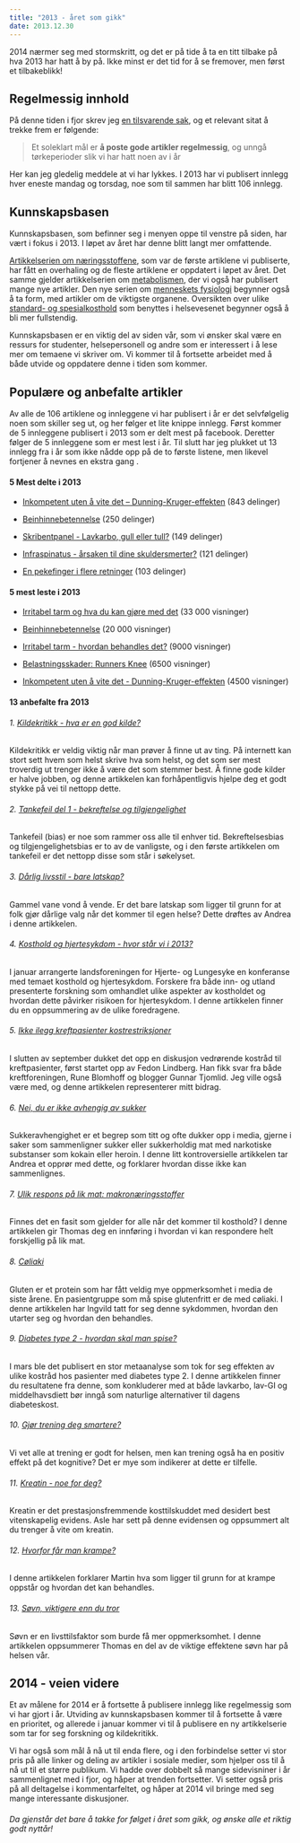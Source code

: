 ```yaml
---
title: "2013 - året som gikk"
date: 2013.12.30
---
```


2014 nærmer seg med stormskritt, og det er på tide å ta en titt tilbake på hva 2013 har hatt å by på. Ikke minst er det tid for å se fremover, men først et tilbakeblikk!

## Regelmessig innhold

På denne tiden i fjor skrev jeg [en tilsvarende sak](brokenlink/2012-aret-som-gikk/ "2012 – året som gikk"), og et relevant sitat å trekke frem er følgende:

> Et soleklart mål er **å poste gode artikler regelmessig**, og unngå tørkeperioder slik vi har hatt noen av i år

Her kan jeg gledelig meddele at vi har lykkes. I 2013 har vi publisert innlegg hver eneste mandag og torsdag, noe som til sammen har blitt 106 innlegg.

## Kunnskapsbasen

Kunnskapsbasen, som befinner seg i menyen oppe til venstre på siden, har vært i fokus i 2013. I løpet av året har denne blitt langt mer omfattende.

[Artikkelserien om næringsstoffene](brokenlink/naeringsstoffene/ "Artikkelserie om Næringsstoffene"), som var de første artiklene vi publiserte, har fått en overhaling og de fleste artiklene er oppdatert i løpet av året. Det samme gjelder artikkelserien om [metabolismen](brokenlink/metabolismen/ "Metabolismen"), der vi også har publisert mange nye artikler. Den nye serien om [menneskets fysiologi](brokenlink/menneskets-fysiologi/ "Menneskets fysiologi") begynner også å ta form, med artikler om de viktigste organene. Oversikten over ulike [standard- og spesialkosthold](brokenlink/kosthold-i-helseinstitusjoner/ "Kosthold i helseinstitusjoner") som benyttes i helsevesenet begynner også å bli mer fullstendig.

Kunnskapsbasen er en viktig del av siden vår, som vi ønsker skal være en ressurs for studenter, helsepersonell og andre som er interessert i å lese mer om temaene vi skriver om. Vi kommer til å fortsette arbeidet med å både utvide og oppdatere denne i tiden som kommer.

## Populære og anbefalte artikler

Av alle de 106 artiklene og innleggene vi har publisert i år er det selvfølgelig noen som skiller seg ut, og her følger et lite knippe innlegg. Først kommer de 5 innleggene publisert i 2013 som er delt mest på facebook. Deretter følger de 5 innleggene som er mest lest i år. Til slutt har jeg plukket ut 13 innlegg fra i år som ikke nådde opp på de to første listene, men likevel fortjener å nevnes en ekstra gang .

#### 5 Mest delte i 2013

-   [Inkompetent uten å vite det – Dunning-Kruger-effekten](brokenlink/inkompetent-uten-a-vite-det-dunning-kruger-effekten/ "Inkompetent uten å vite det – Dunning-Kruger-effekten") (843 delinger)

-   [Beinhinnebetennelse](brokenlink/beinhinnebetennelse/ "Beinhinnebetennelse – er hvile det beste?") (250 delinger)

-   [Skribentpanel - Lavkarbo, gull eller tull?](brokenlink/skribentpanel-lavkarbo-gull-eller-tull/ "Skribentpanel: Lavkarbo, gull eller tull?") (149 delinger)

-   [Infraspinatus - årsaken til dine skuldersmerter?](brokenlink/infraspinatus-arsaken-til-dine-skuldersmerter/ "Infraspinatus – årsaken til dine skuldersmerter?") (121 delinger)

-   [En pekefinger i flere retninger](brokenlink/en-pekefinger-i-flere-retninger/ "En pekefinger i flere retninger") (103 delinger)

#### 5 mest leste i 2013

-   [Irritabel tarm og hva du kan gjøre med det](brokenlink/irritabel-tarm-og-hva-du-kan-gjore-med-det/ "Irritabel tarm og hva du kan gjøre med det!") (33 000 visninger)

-   [Beinhinnebetennelse](brokenlink/beinhinnebetennelse/ "Beinhinnebetennelse – er hvile det beste?") (20 000 visninger)

-   [Irritabel tarm - hvordan behandles det?](brokenlink/irritabel-tarm-hvordan-behandles-det/ "Irritabel tarm – hvordan behandles det?") (9000 visninger)

-   [Belastningsskader: Runners Knee](brokenlink/belastningsskader-runners-knee/ "Belastningsskader: Runners knee") (6500 visninger)

-   [Inkompetent uten å vite det - Dunning-Kruger-effekten](brokenlink/inkompetent-uten-a-vite-det-dunning-kruger-effekten/ "Inkompetent uten å vite det – Dunning-Kruger-effekten") (4500 visninger)

#### 13 anbefalte fra 2013

###### 1. [Kildekritikk - hva er en god kilde?](brokenlink/kildekritikk/ "Kildekritikk – hva er en god kilde?")

Kildekritikk er veldig viktig når man prøver å finne ut av ting. På internett kan stort sett hvem som helst skrive hva som helst, og det som ser mest troverdig ut trenger ikke å være det som stemmer best. Å finne gode kilder er halve jobben, og denne artikkelen kan forhåpentligvis hjelpe deg et godt stykke på vei til nettopp dette.

###### 2. [Tankefeil del 1 - bekreftelse og tilgjengelighet](brokenlink/tankefeil-del-1-bekreftelse-og-tilgjengelighet/ "Tankefeil del 1 –  Bekreftelse og tilgjengelighet")

Tankefeil (bias) er noe som rammer oss alle til enhver tid. Bekreftelsesbias og tilgjengelighetsbias er to av de vanligste, og i den første artikkelen om tankefeil er det nettopp disse som står i søkelyset.

###### 3. [Dårlig livsstil - bare latskap?](brokenlink/darlig-livsstil-bare-latskap/ "Dårlig livsstil – bare latskap?")

Gammel vane vond å vende. Er det bare latskap som ligger til grunn for at folk gjør dårlige valg når det kommer til egen helse? Dette drøftes av Andrea i denne artikkelen.

###### 4. [Kosthold og hjertesykdom - hvor står vi i 2013?](brokenlink/kosthold-og-hjertesykdom-hvor-star-vi-i-2013/ "Kosthold og hjertesykdom – hvor står vi i 2013?")

I januar arrangerte landsforeningen for Hjerte- og Lungesyke en konferanse med temaet kosthold og hjertesykdom. Forskere fra både inn- og utland presenterte forskning som omhandlet ulike aspekter av kostholdet og hvordan dette påvirker risikoen for hjertesykdom. I denne artikkelen finner du en oppsummering av de ulike foredragene.

###### 5. [Ikke ilegg kreftpasienter kostrestriksjoner](brokenlink/kosthold-og-kreft/ "Ikke ilegg kreftpasienter kostrestriksjoner")

I slutten av september dukket det opp en diskusjon vedrørende kostråd til kreftpasienter, først startet opp av Fedon Lindberg. Han fikk svar fra både kreftforeningen, Rune Blomhoff og blogger Gunnar Tjomlid. Jeg ville også være med, og denne artikkelen representerer mitt bidrag.

###### 6. [Nei, du er ikke avhengig av sukker](brokenlink/sukkeravhengighet/ "Nei, du er ikke avhengig av sukker")

Sukkeravhengighet er et begrep som titt og ofte dukker opp i media, gjerne i saker som sammenligner sukker eller sukkerholdig mat med narkotiske substanser som kokain eller heroin. I denne litt kontroversielle artikkelen tar Andrea et opprør med dette, og forklarer hvordan disse ikke kan sammenlignes.

###### 7. [Ulik respons på lik mat: makronæringsstoffer](brokenlink/ulik-respons-pa-lik-mat-makronaeringsstoffer/ "Ulik Respons på Lik Mat: Makronæringsstoffer")

Finnes det en fasit som gjelder for alle når det kommer til kosthold? I denne artikkelen gir Thomas deg en innføring i hvordan vi kan respondere helt forskjellig på lik mat.

###### 8. [Cøliaki](brokenlink/coliaki/ "Cøliaki")

Gluten er et protein som har fått veldig mye oppmerksomhet i media de siste årene. En pasientgruppe som må spise glutenfritt er de med cøliaki. I denne artikkelen har Ingvild tatt for seg denne sykdommen, hvordan den utarter seg og hvordan den behandles.

###### 9. [Diabetes type 2 - hvordan skal man spise?](brokenlink/diabetes-type-2-kost/ "Diabetes type 2 – hvordan skal man spise?")

I mars ble det publisert en stor metaanalyse som tok for seg effekten av ulike kostråd hos pasienter med diabetes type 2. I denne artikkelen finner du resultatene fra denne, som konkluderer med at både lavkarbo, lav-GI og middelhavsdiett bør inngå som naturlige alternativer til dagens diabeteskost.

###### 10. [Gjør trening deg smartere?](brokenlink/smartere-av-trening/ "Gjør trening deg smartere?")

Vi vet alle at trening er godt for helsen, men kan trening også ha en positiv effekt på det kognitive? Det er mye som indikerer at dette er tilfelle.

###### 11. [Kreatin - noe for deg?](brokenlink/kreatin/ "Kreatin – noe for deg?")

Kreatin er det prestasjonsfremmende kosttilskuddet med desidert best vitenskapelig evidens. Asle har sett på denne evidensen og oppsummert alt du trenger å vite om kreatin.

###### 12. [Hvorfor får man krampe?](brokenlink/hvorfor-far-man-krampe/ "Hvorfor får man krampe?")

I denne artikkelen forklarer Martin hva som ligger til grunn for at krampe oppstår og hvordan det kan behandles.

###### 13. [Søvn, viktigere enn du tror](brokenlink/sovn-viktigere-enn-du-tror/ "Søvn – viktigere enn du tror!")

Søvn er en livsttilsfaktor som burde få mer oppmerksomhet. I denne artikkelen oppsummerer Thomas en del av de viktige effektene søvn har på helsen vår.

## 2014 - veien videre

Et av målene for 2014 er å fortsette å publisere innlegg like regelmessig som vi har gjort i år. Utviding av kunnskapsbasen kommer til å fortsette å være en prioritet, og allerede i januar kommer vi til å publisere en ny artikkelserie som tar for seg forskning og kildekritikk.

Vi har også som mål å nå ut til enda flere, og i den forbindelse setter vi stor pris på alle linker og deling av artikler i sosiale medier, som hjelper oss til å nå ut til et større publikum. Vi hadde over dobbelt så mange sidevisniner i år sammenlignet med i fjor, og håper at trenden fortsetter. Vi setter også pris på all deltagelse i kommentarfeltet, og håper at 2014 vil bringe med seg mange interessante diskusjoner.

###### Da gjenstår det bare å takke for følget i året som gikk, og ønske alle et riktig godt nyttår!
